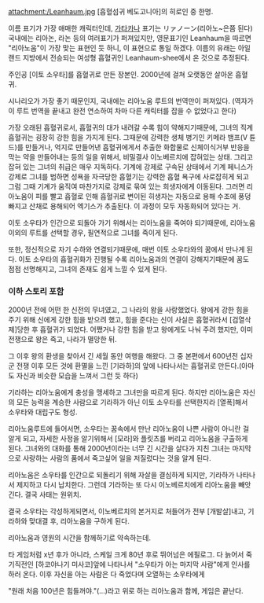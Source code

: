 attachment:/Leanhaum.jpg
[흡혈섬귀 베도고니아]의 히로인 중 한명.

이름 표기가 가장 애매한 캐릭터인데, [[가타카나]] 표기는 リァノーン(리아노~은쯤 된다)
국내에는 리아논, 라논 등의 여러표기가 퍼져있지만, 영문표기인 Leanhaum을 따르면 "리아노움"이 가장 맞는 표현인 듯 하니, 이 표현으로 통일 하겠다.
이름의 유래는 아일랜드 지방에서 전승되는 여성형 흡혈귀인 Leanhaum-shee에서 온 것으로 추정된다.

주인공 [이토 소우타]를 흡혈귀로 만든 장본인.
2000년에 걸쳐 오랫동안 살아온 흡혈귀.

시나리오가 가장 좋기 때문인지, 국내에는 리아노움 루트의 번역만이 퍼져있다.
(역자가 이 루트 번역을 끝내고 완전 연소하여 차마 다른 캐릭터를 잡을 수 없었다고 한다)

가장 오래된 흡혈귀로서, 흡혈귀의 대가 내려갈 수록 힘이 약해지기때문에, 그녀의 직계흡혈귀는 굉장히 강한 힘을 가지게 된다.
그때문에 강력한 생체 병기인 키메라 뱀프(V 튠드)를 만들거나, 억지로 만들어낸 흡혈귀에게서 추출한 화합물로 신체이식거부 반응을 막는 약을 만들어내는 등의 일을 위해서, 비밀결사 이노베르치에 잡혀있는 상태. 그리고 잡혀 있는 그녀의 취급은 매우 지독하다. 기계에 강제로 구속된 상태에서 기계 페니스가 강제로 그녀를 범하면 성욕을 자극당한 흡혈기는 강력한 흡혈 욕구에 사로잡히게 되고 그럼 그때 기계가 움직여 마찬가지로 강제로 묶여 있는 희생자에게 이동된다. 그러면 리아노움이 피를 빨고 흡혈로 인해 흡혈귀로 변이된 히생자는 자동으로 용해 수조에 풍덩 빠지고 산채로 용해되어 엑기스가 추출된다. 이 과정이 모두 자동화되어 있다는 거.

이토 소우타가 인간으로 되돌아 가기 위해서는 리아노움을 죽여야 되기때문에, 리아노움이외의 루트를 선택할 경우, 필연적으로 그녀를 죽이게 된다.

또한, 정신적으로 자기 수하와 연결되기때문에, 매번 이토 소우타와의 꿈에서 만나게 된다. 이토 소우타의 흡혈귀화가 진행될 수록 리아노움과의 연결이 강해지기때문에 꿈도 점점 선명해지고, 그녀의 존재도 쉽게 느낄 수 있게 된다.

=== 이하 스토리 포함 ===

2000년 전에 어떤 한 신전의 무녀였고, 그 나라의 왕을 사랑했었다. 왕에게 강한 힘을 주기 위해 신에게 강한 힘을 받으려 했고, 힘을 준다는 신이 사실은 흡혈귀라서 [검열삭제]당한 후 흡혈귀가 되었다. 어쨌거나 강한 힘을 받고 왕에게도 나눠 주려 했지만, 이미 전쟁으로 왕은 죽고, 나라가 멸망한 뒤.

그 이후 왕의 환생을 찾아서 긴 세월 동안 여행을 해왔다. 그 중 본편에서 600년전 십자군 전쟁 이후 모든 것에 환멸을 느낀 [기라하]의 앞에 나타나서는 흡혈귀로 만든다.(아마도 자신과 비슷한 모습을 느껴서 그런 듯 하다)

기라하는 리아노움에게 충성을 맹세하고 그녀만을 따르게 된다.
하지만 리아노움은 자신의 모든 능력을 계승한 사람으로 기라하가 아닌 이토 소우타를 선택한지라 [열폭]해서 소우타와 대립구도 형성.

리아노움루트에 들어서면, 소우타는 꿈속에서 만난 리아노움이 나쁜 사람이 아니란 걸 알게 되고, 자세한 사정을 알기위해서 [모라]와 플릿츠를 버리고 리아노움을 구출하게 된다.
그녀와의 대화를 통해 2000년이라는 너무 긴 시간을 살다가 지친 그녀는 마지막으로 사랑하는 사람의 품에서 죽고싶어 일을 저질렀다는 것을 알게 된다.

리아노움은 소우타를 인간으로 되돌리기 위해 자살을 결심하게 되지만, 기라하가 나타나서 제지하고 다시 납치한다. 그런데 기라하는 또 다시 이노베르치에게 리아노움을 빼앗긴다. 결국 사태는 원위치.

결국 소우타는 각성하게되면서, 이노베르치의 본거지로 처들어가 전부 [개발살]내고, 기라하와 맞대결 후, 리아노움을 구하게 된다.

리아노움과 영원의 시간을 함께하기로 약속하는데.

타 게임처럼 x년 후가 아니라, 스케일 크게 80년 후로 뛰어넘은 에필로그.
다 늙어서 죽기직전인 [하코야나기 미사코]앞에 나타나서 "소우타가 아는 마지막 사람"에게 인사를 하러 온다. 이후 자신을 아는 사람은 다 죽었다며 오열하는 소우타에게

"원래 처음 100년은 힘들꺼야."(...)라고 위로 하는 리아노움과 함께, 게임은 끝난다.
